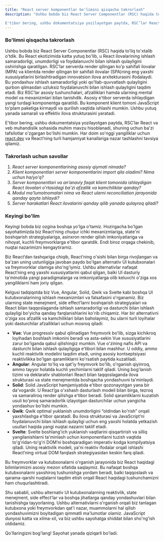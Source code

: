 ```yaml
---
title: "React server komponentlar bo'limini qisqacha takrorlash"
description: "Ushbu bobda biz React Server Componentlar (RSC) haqida to'liq to'xtalib o'tdik. Bu React ekotizimida katta yutuq bo'lib, u React ilovalarining ishlash samaradorligi, unumdorligi va foydalanuvchi bilan ishlash qulayligini oshirishga qaratilgan. RSC’lar serverda render qilingan ko'p sahifali ilovalar (MPA) va klientda render qilingan bir sahifali ilovalar (SPA)ning eng yaxshi xususiyatlarini birlashtiradigan innovatsion ilova arxitekturasini ifodalaydi. Bu yondashuv ishlash samaradorligi yoki qo'llab-quvvatlash qulayligini qurbon qilmasdan uzluksiz foydalanuvchi bilan ishlash qulayligini taqdim etadi. Biz RSC’lar asosiy tushunchalari, afzalliklari hamda ularning mental model va mexanizmlari bilan tanishdik. Asosiy e'tibor serverda ishlaydigan yangi turdagi komponentga qaratildi. Bu komponent klient tomoni JavaScript to'plam paketiga kirmaydi va qurilish vaqtida ishlashi mumkin. Ushbu yutuq yanada samarali va effektiv ilova strukturasini yaratadi.

E'tibor bering, ushbu dokumentatsiya yozilayotgan paytda, RSC’lar React va veb muhandislik sohasida muhim mavzu hisoblanadi, shuning uchun ba'zi tafsilotlar o'zgargan bo'lishi mumkin. Har doim so'nggi yangiliklar uchun [react.dev](https://react.dev) va React’ning turli hamjamiyat kanallariga nazar tashlashni tavsiya qilamiz."
---
```


### Bo'limni qisqacha takrorlash

Ushbu bobda biz React Server Componentlar (RSC) haqida to'liq to'xtalib o'tdik. Bu React ekotizimida katta yutuq bo'lib, u React ilovalarining ishlash samaradorligi, unumdorligi va foydalanuvchi bilan ishlash qulayligini oshirishga qaratilgan. RSC’lar serverda render qilingan ko'p sahifali ilovalar (MPA) va klientda render qilingan bir sahifali ilovalar (SPA)ning eng yaxshi xususiyatlarini birlashtiradigan innovatsion ilova arxitekturasini ifodalaydi. Bu yondashuv ishlash samaradorligi yoki qo'llab-quvvatlash qulayligini qurbon qilmasdan uzluksiz foydalanuvchi bilan ishlash qulayligini taqdim etadi. Biz RSC’lar asosiy tushunchalari, afzalliklari hamda ularning mental model va mexanizmlari bilan tanishdik. Asosiy e'tibor serverda ishlaydigan yangi turdagi komponentga qaratildi. Bu komponent klient tomoni JavaScript to'plam paketiga kirmaydi va qurilish vaqtida ishlashi mumkin. Ushbu yutuq yanada samarali va effektiv ilova strukturasini yaratadi.

E'tibor bering, ushbu dokumentatsiya yozilayotgan paytda, RSC’lar React va veb muhandislik sohasida muhim mavzu hisoblanadi, shuning uchun ba'zi tafsilotlar o'zgargan bo'lishi mumkin. Har doim so'nggi yangiliklar uchun [react.dev](https://react.dev) va React’ning turli hamjamiyat kanallariga nazar tashlashni tavsiya qilamiz.

### Takrorlash uchun savollar

1. _React server komponentlarining asosiy qiymati nimada?_
2. _Klient komponentlari server komponentlarini import qila oladimi? Nima uchun ha/yo'q?_
3. _Server komponentlari va an’anaviy faqat klient tomonida ishlaydigan React ilovalari o'rtasidagi ba'zi afzallik va kamchiliklar qanday?_
4. _Modul ma'lumotnomalari nima va React ularni reconciliation jarayonida qanday qayta ishlaydi?_
5. _Server harakatlari React ilovalarini qanday qilib yanada qulayroq qiladi?_

### Keyingi bo'lim

Keyingi bobda biz ozgina boshqa yo'lga o'tamiz. Hozirgacha bo'lgan sayohatimizda biz React’ning chuqur ichki mexanizmlariga, state'ni boshqarish strategiyalariga, asinxron render qilish imkoniyatlariga va nihoyat, kuchli freymvorklarga e'tibor qaratdik. Endi biroz orqaga chekinib, nuqtai nazarimizni kengaytiramiz.

Biz React’dan tashqariga chiqib, React’ning o'sishi bilan birga rivojlangan va ba'zan uning ustunligiga javoban paydo bo'lgan alternativ UI kutubxonalari va freymvorklar olamiga sho'ng'iymiz. Ushbu alternativlar nafaqat React’ning eng yaxshi xususiyatlarini qabul qilgan, balki UI dasturiy ta'minotida yangi paradigmalarga va imkoniyatlarga olib keluvchi o'ziga xos yangiliklarni ham joriy qilgan.

Kelgusi tadqiqotda biz Vue, Angular, Solid, Qwik va Svelte kabi boshqa UI kutubxonalarining ishlash mexanizmlari va falsafasini o'rganamiz. Biz ularning state menejment, side effect’larni boshqarish strategiyalari va React bilan taqqoslaganda ishlash samaradorligi va dasturchi bilan ishlash qulayligi bo'yicha qanday farqlanishlarini ko'rib chiqamiz. Har bir alternativni o'ziga xos afzallik va kamchiliklari bilan baholaymiz, bu ularni turli loyihalar yoki dasturchilar afzalliklari uchun mosroq qiladi:

- **Vue**: Vue progressiv qabul qilinadigan freymvork bo'lib, sizga kichikroq loyihadan boshlash imkonini beradi va asta-sekin Vue xususiyatlarini zarur bo'lganda qabul qilishingiz mumkin. Vue o'zining nafis API va dasturchi bilan ishlash qulayligiga e'tibori bilan mashhur. U oddiy, ammo kuchli reaktivlik modelini taqdim etadi, uning asosiy kontseptsiyasi reaktivlikka bo'lgan qaramliklarni ko'rsatish paytida kuzatiladi.
- **Angular**: Angular to'liq va qat'iy freymvork bo'lib, o'rganish qiyinroq, ammo tayyor holatda kuchli yechimlarni taklif qiladi. Uning bog'lanish tizimi va deklarativ shablonlari React bilan taqqoslaganda ilova strukturasi va state menejmentda boshqacha yondashuvni ta'minlaydi.
- **Solid**: Solid JavaScript hamjamiyatida e'tibor qozonayotgan yana bir da'vogardir. U React’ga o'xshash dasturlash modeli bilan birga, tezroq va samaraliroq render qilishga e'tibor beradi. Solid qaramliklarni kuzatish usuli ko'proq samaradorlik izlayotgan dasturchilar uchun yangicha yondashuv bo'lishi mumkin.
- **Qwik**: Qwik optimal yuklanish unumdorligini “oldindan ko'rish” orqali yaxshilashga e'tibor qaratadi. Bu ilova strukturasi va JavaScript’ni foydalanuvchi bilan ishlash qulayligi uchun eng yaxshi holatda yetkazish usullari haqida yangi nuqtai nazarni taklif etadi.
- **Svelte**: Svelte boshlang'ich yuklanish vaqtlarini qisqartirish va silliq yangilanishlarni ta'minlash uchun komponentlarni tuzish vaqtida to'g'ridan-to'g'ri DOM’ni boshqaradigan imperativ kodga kompilyatsiya qiladi. Uning reaktivlik modeli, ya'ni reaktiv ifodalar orqali ishlashi React’ning virtual DOM farqlash strategiyasidan keskin farq qiladi.

Bu freymvorklar va kutubxonalarni o'rganish jarayonida biz React haqidagi bilimlarimizni asosiy mezon sifatida saqlaymiz. Bu nafaqat boshqa kutubxonalarni yaxshiroq tushunishga yordam beradi, balki taqqoslash va qarama-qarshi nuqtalarni taqdim etish orqali React haqidagi tushunchamizni ham chuqurlashtiradi.

Shu sababli, ushbu alternativ UI kutubxonalarning reaktivlik, state menejment, side effect’lar va boshqa jihatlarga qanday yondashuvlari bilan tanishishga tayyorlaning. Ushbu alternativlarni o'rganish orqali biz tanlagan kutubxona yoki freymvorkdan qat'i nazar, muammolarni hal qilish yondashuvimizni boyitadigan qimmatli ma'lumotlar olamiz. JavaScript dunyosi katta va xilma-xil, va biz ushbu sayohatga shiddat bilan sho'ng'ish oldidamiz.

Qo'llaringizni bog'lang! Sayohat yanada qiziqarli bo'ladi.
